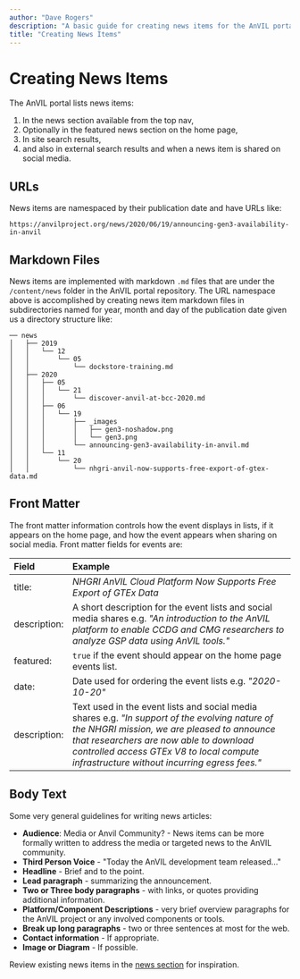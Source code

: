 ```yaml
---
author: "Dave Rogers"
description: "A basic guide for creating news items for the AnVIL portal."
title: "Creating News Items"
---
```


# Creating News Items

The AnVIL portal lists news items:

1. In the news section available from the top nav,
1. Optionally in the featured news section on the home page,
1. In site search results,
1. and also in external search results and when a news item is shared on social media.

## URLs

News items are namespaced by their publication date and have URLs like:

`https://anvilproject.org/news/2020/06/19/announcing-gen3-availability-in-anvil`

## Markdown Files

News items are implemented with markdown `.md` files that are under the `/content/news` folder in the AnVIL portal repository.
The URL namespace above is accomplished by creating news item markdown files in subdirectories named for year, month and day
of the publication date given us a directory structure like:

```
── news
│   ├── 2019
│   │   └── 12
│   │       └── 05
│   │           └── dockstore-training.md
│   ├── 2020
│   │   ├── 05
│   │   │   └── 21
│   │   │       └── discover-anvil-at-bcc-2020.md
│   │   ├── 06
│   │   │   └── 19
│   │   │       ├── _images
│   │   │       │   ├── gen3-noshadow.png
│   │   │       │   └── gen3.png
│   │   │       └── announcing-gen3-availability-in-anvil.md
│   │   └── 11
│   │       └── 20
│   │           └── nhgri-anvil-now-supports-free-export-of-gtex-data.md
```

## Front Matter

The front matter information controls how the event displays in lists, if it appears on the home page, and how the event appears when sharing on social media. Front matter fields for events are:

| Field        | Example                                                                                                                                                                                                                                                                             |
|:-------------|:------------------------------------------------------------------------------------------------------------------------------------------------------------------------------------------------------------------------------------------------------------------------------------|
| title:       | _NHGRI AnVIL Cloud Platform Now Supports Free Export of GTEx Data_                                                                                                                                                                                                                  |
| description: | A short description for the event lists and social media shares e.g. _"An introduction to the AnVIL platform to enable CCDG and CMG researchers to analyze GSP data using AnVIL tools."_                                                                                            |
| featured:    | `true` if the event should appear on the home page events list.                                                                                                                                                                                                                     |
| date:        | Date used for ordering the event lists e.g. _"2020-10-20"_                                                                                                                                                                                                                          |
| description: | Text used in the event lists and social media shares e.g. _"In support of the evolving nature of the NHGRI mission, we are pleased to announce that researchers are now able to download controlled access GTEx V8 to local compute infrastructure without incurring egress fees."_ |

## Body Text

Some very general guidelines for writing news articles:

- **Audience**: Media or Anvil Community? - News items can be more formally written to address the media or targeted news to the AnVIL community.
- **Third Person Voice** - "Today the AnVIL development team released..."
- **Headline** - Brief and to the point.
- **Lead paragraph** - summarizing the announcement.
- **Two or Three body paragraphs** - with links, or quotes providing additional information.
- **Platform/Component Descriptions** - very brief overview paragraphs for the AnVIL project or any involved components or tools.
- **Break up long paragraphs** - two or three sentences at most for the web.
- **Contact information** - If appropriate.
- **Image or Diagram** - If possible.

Review existing news items in the [news section](/news) for inspiration.

